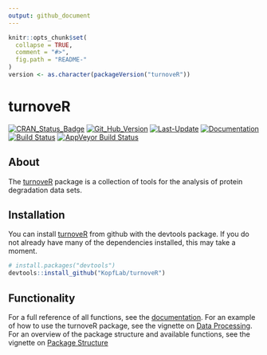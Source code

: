 ```yaml
---
output: github_document
---
```


<!-- README.md is generated from README.Rmd. Please edit that file -->

```r
knitr::opts_chunk$set(
  collapse = TRUE,
  comment = "#>",
  fig.path = "README-"
)
version <- as.character(packageVersion("turnoveR"))
```

# turnoveR

[![CRAN_Status_Badge](http://www.r-pkg.org/badges/version/turnoveR)](https://cran.r-project.org/package=turnoveR)
[![Git_Hub_Version](https://img.shields.io/badge/GitHub-`r version`-orange.svg?style=flat-square)](/commits)
[![Last-Update](https://img.shields.io/badge/updated-`r gsub('-', '--', Sys.Date())`-yellowgreen.svg)](/commits)
[![Documentation](https://img.shields.io/badge/docs-online-green.svg)](https://kopflab.github.io/turnoveR/reference/)
[![Build Status](https://travis-ci.org/KopfLab/turnoveR.svg?branch=master)](https://travis-ci.org/KopfLab/turnoveR)
[![AppVeyor Build Status](https://ci.appveyor.com/api/projects/status/github/KopfLab/turnoveR?branch=master&svg=true)](https://ci.appveyor.com/project/KopfLab/turnoveR)

## About

The [turnoveR](https://kopflab.github.io/turnoveR/) package is a collection of tools for the analysis of protein degradation data sets.

## Installation

You can install [turnoveR](https://kopflab.github.io/turnoveR/) from github with the devtools package. If you do not already have many of the dependencies installed, this may take a moment.

```r
# install.packages("devtools") 
devtools::install_github("KopfLab/turnoveR")
```

## Functionality

For a full reference of all functions, see the [documentation](https://kopflab.github.io/turnoveR/reference/). For an example of how to use the turnoveR package, see the vignette on [Data Processing](https://kopflab.github.io/turnoveR/articles/data_processing.html). For an overview of the package structure and available functions, see the vignette on [Package Structure](https://kopflab.github.io/turnoveR/articles/flow.html)
